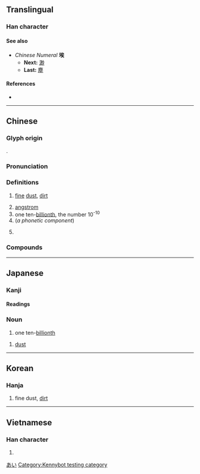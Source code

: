 {{character info/new}}
==Translingual==

===Han character===
{{Han char|rn=32|rad=土|as=07|sn=10|four=43134|canj=GIOK|ids=⿰土矣}}

====See also====
* ''Chinese Numeral'' '''埃'''
** '''Next:''' [[渺]]
** '''Last:''' [[塵]]

====References====
* {{Han ref|kx=0229.190|dkj=05107|dj=0465.090|hdz=10447.150|uh=57C3|ud=22467|bh=AE4A|bd=44618}}

----

==Chinese==
{{zh-forms}}

===Glyph origin===
{{Han etym}}
{{Han compound|土|矣|ls=psc|c1=s|c2=p|t1=earth; soil}}.

===Pronunciation===
{{zh-pron
|m=āi
|c=oi1,aai1
|h=pfs=âi
|mn=ai/ia
|mn_note=ai - literary; ia - vernacular
|w=2e,2i
|w_note=2e - usual pronunciation; 2i - in {{zh-l|*埃及}}
|mc=y
|oc=y
|ma=
|cat=n,num,pn
}}

===Definitions===
{{zh-hanzi}}

# [[fine]] [[dust]], [[dirt]]
#: {{zh-x|塵埃|dust}}
# [[angstrom]]
# one ten-[[billionth]], the number 10<sup>-10</sup>
# (''a phonetic component'')
#: {{zh-x|^埃及|Egypt}}
#: {{zh-x|^埃塞俄比亞|Abyssinia}}
#: {{zh-x|蘇維埃|soviet}}
# {{zh-abbrev|埃及|Egypt}}

===Compounds===
{{zh-der|埃及|埃及曆|埃塵|埃滅|塵埃|塵埃傳染|塵埃落定|星際塵埃|涓埃|蘇維埃|雰埃}}

{{cln|zh|numeral symbols|numerals}}

----

==Japanese==

===Kanji===
{{ja-kanji|rs=土07}}

====Readings====
{{ja-readings
|goon=あい
|kanon=あい
|kun=ちり-, ほこり-
}}

===Noun===
{{ja-noun|あい}}

# one ten-[[billionth]]

{{ja-noun|ほこり}}

# [[dust]]

[[Category:Japanese numeral symbols|あい]]

----

==Korean==

===Hanja===
{{ko-hanja|hangeul=애|mr=ae}}

# fine dust, [[dirt]]

----

==Vietnamese==

===Han character===
{{vi-hantu|[[ai]]}}

# {{rfdef|vi|sort=土07}}

[[Category:Kennybot testing category]]